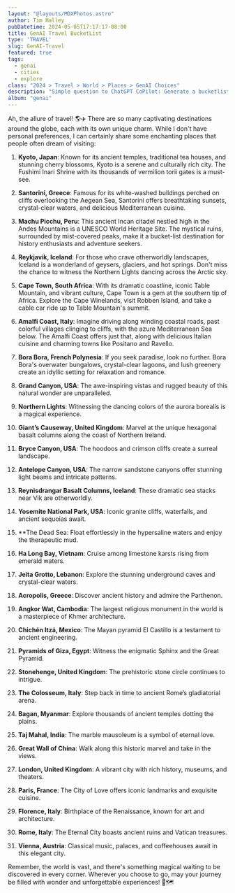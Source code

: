 ```yaml
---
layout: "@layouts/MDXPhotos.astro"
author: Tim Halley
pubDatetime: 2024-05-05T17:17:17-08:00
title: GenAI Travel BucketList
type: 'TRAVEL'
slug: GenAI-Travel
featured: true
tags:
  - genai
  - cities
  - explore
class: "2024 > Travel > World > Places > GenAI Choices"
description: "Simple question to ChatGPT CoPilot: Generate a bucketlist for must see travel locations before its too late!"
album: "genai"
---
```

Ah, the allure of travel! 🌎✈️ There are so many captivating destinations around the globe, each with its own unique charm. While I don't have personal preferences, I can certainly share some enchanting places that people often dream of visiting:

1. **Kyoto, Japan**: Known for its ancient temples, traditional tea houses, and stunning cherry blossoms, Kyoto is a serene and culturally rich city. The Fushimi Inari Shrine with its thousands of vermilion torii gates is a must-see.

2. **Santorini, Greece**: Famous for its white-washed buildings perched on cliffs overlooking the Aegean Sea, Santorini offers breathtaking sunsets, crystal-clear waters, and delicious Mediterranean cuisine.

3. **Machu Picchu, Peru**: This ancient Incan citadel nestled high in the Andes Mountains is a UNESCO World Heritage Site. The mystical ruins, surrounded by mist-covered peaks, make it a bucket-list destination for history enthusiasts and adventure seekers.

4. **Reykjavik, Iceland**: For those who crave otherworldly landscapes, Iceland is a wonderland of geysers, glaciers, and hot springs. Don't miss the chance to witness the Northern Lights dancing across the Arctic sky.

5. **Cape Town, South Africa**: With its dramatic coastline, iconic Table Mountain, and vibrant culture, Cape Town is a gem at the southern tip of Africa. Explore the Cape Winelands, visit Robben Island, and take a cable car ride up to Table Mountain's summit.

6. **Amalfi Coast, Italy**: Imagine driving along winding coastal roads, past colorful villages clinging to cliffs, with the azure Mediterranean Sea below. The Amalfi Coast offers just that, along with delicious Italian cuisine and charming towns like Positano and Ravello.

7. **Bora Bora, French Polynesia**: If you seek paradise, look no further. Bora Bora's overwater bungalows, crystal-clear lagoons, and lush greenery create an idyllic setting for relaxation and romance.

8. **Grand Canyon, USA**: The awe-inspiring vistas and rugged beauty of this natural wonder are unparalleled.

9. **Northern Lights**: Witnessing the dancing colors of the aurora borealis is a magical experience.

10. **Giant’s Causeway, United Kingdom**: Marvel at the unique hexagonal basalt columns along the coast of Northern Ireland.

11. **Bryce Canyon, USA**: The hoodoos and crimson cliffs create a surreal landscape.

12. **Antelope Canyon, USA**: The narrow sandstone canyons offer stunning light beams and intricate patterns.

13. **Reynisdrangar Basalt Columns, Iceland**: These dramatic sea stacks near Vik are otherworldly.

14. **Yosemite National Park, USA**: Iconic granite cliffs, waterfalls, and ancient sequoias await.

15. **The Dead Sea: Float effortlessly in the hypersaline waters and enjoy the therapeutic mud.

16. **Ha Long Bay, Vietnam**: Cruise among limestone karsts rising from emerald waters.

17. **Jeita Grotto, Lebanon**: Explore the stunning underground caves and crystal-clear waters.

18. **Acropolis, Greece**: Discover ancient history and admire the Parthenon.

19. **Angkor Wat, Cambodia**: The largest religious monument in the world is a masterpiece of Khmer architecture.

20. **Chichén Itzá, Mexico**: The Mayan pyramid El Castillo is a testament to ancient engineering.

21. **Pyramids of Giza, Egypt**: Witness the enigmatic Sphinx and the Great Pyramid.

22. **Stonehenge, United Kingdom**: The prehistoric stone circle continues to intrigue.

23. **The Colosseum, Italy**: Step back in time to ancient Rome’s gladiatorial arena.

24. **Bagan, Myanmar**: Explore thousands of ancient temples dotting the plains.

25. **Taj Mahal, India**: The marble mausoleum is a symbol of eternal love.

26. **Great Wall of China**: Walk along this historic marvel and take in the views.

27. **London, United Kingdom**: A vibrant city with rich history, museums, and theaters.

28. **Paris, France**: The City of Love offers iconic landmarks and exquisite cuisine.

29. **Florence, Italy**: Birthplace of the Renaissance, known for art and architecture.

30. **Rome, Italy**: The Eternal City boasts ancient ruins and Vatican treasures.

31. **Vienna, Austria**: Classical music, palaces, and coffeehouses await in this elegant city.

Remember, the world is vast, and there's something magical waiting to be discovered in every corner. Wherever you choose to go, may your journey be filled with wonder and unforgettable experiences! 🌟🗺️